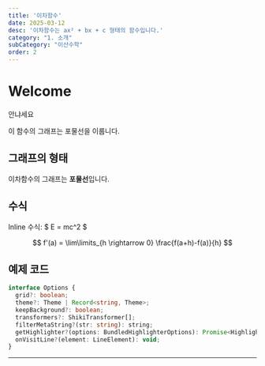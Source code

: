 ```yaml
---
title: '이차함수'
date: 2025-03-12
desc: '이차함수는 ax² + bx + c 형태의 함수입니다.'
category: "1. 소개"
subCategory: "이산수학"
order: 2
---
```



# Welcome

안냐세요

이 함수의 그래프는 포물선을 이룹니다.

## 그래프의 형태

이차함수의 그래프는 **포물선**입니다.

## 수식

Inline 수식: $ E = mc^2 $

<BlockMath>$$ f'(a) = \lim\limits_{h \rightarrow 0} \frac{f(a+h)-f(a)}{h} $$</BlockMath>


## 예제 코드

```typescript
interface Options {
  grid?: boolean;
  theme?: Theme | Record<string, Theme>;
  keepBackground?: boolean;
  transformers?: ShikiTransformer[];
  filterMetaString?(str: string): string;
  getHighlighter?(options: BundledHighlighterOptions): Promise<Highlighter>;
  onVisitLine?(element: LineElement): void;
}
```

---